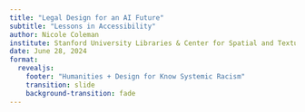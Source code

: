 ```yaml
---
title: "Legal Design for an AI Future"
subtitle: "Lessons in Accessibility"
author: Nicole Coleman
institute: Stanford University Libraries & Center for Spatial and Textual Analysis
date: June 28, 2024
format: 
  revealjs:
    footer: "Humanities + Design for Know Systemic Racism"
    transition: slide
    background-transition: fade
---
```


